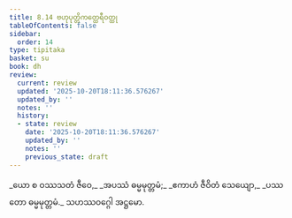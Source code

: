 ```yaml
---
title: 8.14 ဗဟုပုတ္တိကတ္ထေရီဝတ္ထု
tableOfContents: false
sidebar:
  order: 14
type: tipitaka
basket: su
book: dh
review:
  current: review
  updated: '2025-10-20T18:11:36.576267'
  updated_by: ''
  notes: ''
  history:
  - state: review
    date: '2025-10-20T18:11:36.576267'
    updated_by: ''
    notes: ''
    previous_state: draft
---
```



<DynamicBreadcrumb />


<ReviewStatus review={frontmatter.review} showDetails={true} />

<HypothesisAnnotation frontmatter={frontmatter} />

<Division number="115" book="dh" e="ch" v="18" p="30">

<Paragraph number="123" type="verses" book="dh">
_ယော စ ဝဿသတံ ဇီဝေ,_  
_အပဿံ ဓမ္မမုတ္တမံ;_  
_ဧကာဟံ ဇီဝိတံ သေယျော,_  
_ပဿတော ဓမ္မမုတ္တမံ._  


</Paragraph>
</Division>

<Paragraph number="124" type="center" book="dh">
သဟဿဝဂ္ဂေါ အဋ္ဌမော.
</Paragraph>
